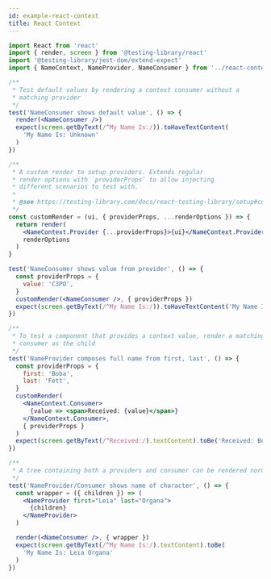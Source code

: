 ```yaml
---
id: example-react-context
title: React Context
---
```


```jsx
import React from 'react'
import { render, screen } from '@testing-library/react'
import '@testing-library/jest-dom/extend-expect'
import { NameContext, NameProvider, NameConsumer } from '../react-context'

/**
 * Test default values by rendering a context consumer without a
 * matching provider
 */
test('NameConsumer shows default value', () => {
  render(<NameConsumer />)
  expect(screen.getByText(/^My Name Is:/)).toHaveTextContent(
    'My Name Is: Unknown'
  )
})

/**
 * A custom render to setup providers. Extends regular
 * render options with `providerProps` to allow injecting
 * different scenarios to test with.
 *
 * @see https://testing-library.com/docs/react-testing-library/setup#custom-render
 */
const customRender = (ui, { providerProps, ...renderOptions }) => {
  return render(
    <NameContext.Provider {...providerProps}>{ui}</NameContext.Provider>,
    renderOptions
  )
}

test('NameConsumer shows value from provider', () => {
  const providerProps = {
    value: 'C3PO',
  }
  customRender(<NameConsumer />, { providerProps })
  expect(screen.getByText(/^My Name Is:/)).toHaveTextContent('My Name Is: C3P0')
})

/**
 * To test a component that provides a context value, render a matching
 * consumer as the child
 */
test('NameProvider composes full name from first, last', () => {
  const providerProps = {
    first: 'Boba',
    last: 'Fett',
  }
  customRender(
    <NameContext.Consumer>
      {value => <span>Received: {value}</span>}
    </NameContext.Consumer>,
    { providerProps }
  )
  expect(screen.getByText(/^Received:/).textContent).toBe('Received: Boba Fett')
})

/**
 * A tree containing both a providers and consumer can be rendered normally
 */
test('NameProvider/Consumer shows name of character', () => {
  const wrapper = ({ children }) => (
    <NameProvider first="Leia" last="Organa">
      {children}
    </NameProvider>
  )

  render(<NameConsumer />, { wrapper })
  expect(screen.getByText(/^My Name Is:/).textContent).toBe(
    'My Name Is: Leia Organa'
  )
})
```
